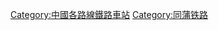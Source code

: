 {{Catnav|頁面分類|各種主題的頁面分類|按國家分類|各國建築|各國鐵路車站|中國鐵路車站|中国铁路车站 (按路线)}}
{{Catnav|頁面分類|各種主題的頁面分類|按國家分類|各國交通|各國鐵路車站|中國鐵路車站|中国铁路车站 (按路线)}}

{{Catmore|同蒲铁路}}

[[Category:中國各路線鐵路車站|Category:中國各路線鐵路車站]]
[[Category:同蒲铁路|Category:同蒲铁路]]